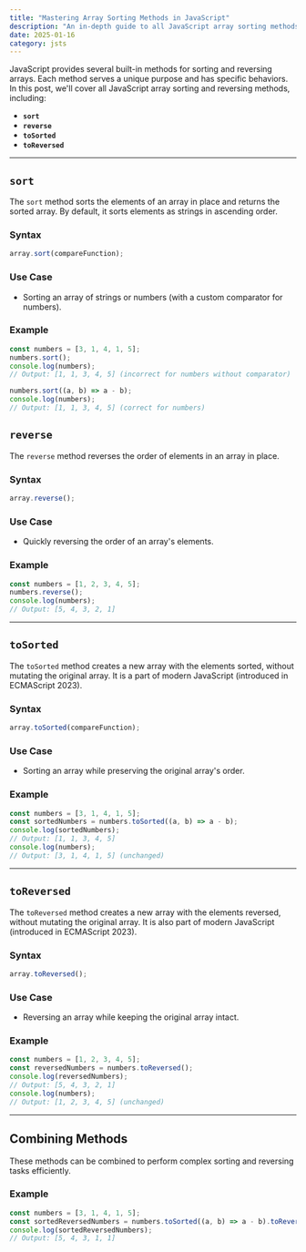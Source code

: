 ```yaml
---
title: "Mastering Array Sorting Methods in JavaScript"
description: "An in-depth guide to all JavaScript array sorting methods, including their use cases and examples."
date: 2025-01-16
category: jsts
---
```


JavaScript provides several built-in methods for sorting and reversing arrays. Each method serves a unique purpose and has specific behaviors. In this post, we'll cover all JavaScript array sorting and reversing methods, including:

- **`sort`**
- **`reverse`**
- **`toSorted`**
- **`toReversed`**

---

## `sort`

The `sort` method sorts the elements of an array in place and returns the sorted array. By default, it sorts elements as strings in ascending order.

### Syntax

```javascript
array.sort(compareFunction);
```

### Use Case
- Sorting an array of strings or numbers (with a custom comparator for numbers).

### Example

```javascript
const numbers = [3, 1, 4, 1, 5];
numbers.sort();
console.log(numbers);
// Output: [1, 1, 3, 4, 5] (incorrect for numbers without comparator)

numbers.sort((a, b) => a - b);
console.log(numbers);
// Output: [1, 1, 3, 4, 5] (correct for numbers)
```

## `reverse`

The `reverse` method reverses the order of elements in an array in place.

### Syntax

```javascript
array.reverse();
```

### Use Case
- Quickly reversing the order of an array's elements.

### Example

```javascript
const numbers = [1, 2, 3, 4, 5];
numbers.reverse();
console.log(numbers);
// Output: [5, 4, 3, 2, 1]
```
---

## `toSorted`

The `toSorted` method creates a new array with the elements sorted, without mutating the original array. It is a part of modern JavaScript (introduced in ECMAScript 2023).

### Syntax

```javascript
array.toSorted(compareFunction);
```

### Use Case
- Sorting an array while preserving the original array's order.

### Example

```javascript
const numbers = [3, 1, 4, 1, 5];
const sortedNumbers = numbers.toSorted((a, b) => a - b);
console.log(sortedNumbers);
// Output: [1, 1, 3, 4, 5]
console.log(numbers);
// Output: [3, 1, 4, 1, 5] (unchanged)
```
---

## `toReversed`

The `toReversed` method creates a new array with the elements reversed, without mutating the original array. It is also part of modern JavaScript (introduced in ECMAScript 2023).

### Syntax

```javascript
array.toReversed();
```

### Use Case
- Reversing an array while keeping the original array intact.

### Example

```javascript
const numbers = [1, 2, 3, 4, 5];
const reversedNumbers = numbers.toReversed();
console.log(reversedNumbers);
// Output: [5, 4, 3, 2, 1]
console.log(numbers);
// Output: [1, 2, 3, 4, 5] (unchanged)
```
---

## Combining Methods

These methods can be combined to perform complex sorting and reversing tasks efficiently.

### Example

```javascript
const numbers = [3, 1, 4, 1, 5];
const sortedReversedNumbers = numbers.toSorted((a, b) => a - b).toReversed();
console.log(sortedReversedNumbers);
// Output: [5, 4, 3, 1, 1]
```